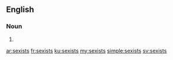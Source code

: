 ==English==

===Noun===
{{head|en|plural}}

# {{plural of|sexist|lang=en}}

[[ar:sexists]]
[[fr:sexists]]
[[ku:sexists]]
[[my:sexists]]
[[simple:sexists]]
[[sv:sexists]]